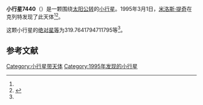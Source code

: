 {{Infobox planet
| bgcolour = #FFFFC0
| name = 7440 Zavist
| symbol = 
| image = 
| caption = 
| discovery = yes
| discovery_ref = 
| discoverer = [[米洛斯·提奇|米洛斯·提奇]]
| discovery_site = [[克列特|克列特]] 
| discovered = 1995年3月1日
| designations = yes
| mp_name = 
| named_after = 
| alt_names = 1995 EA/ 1980 PL4
| mp_category = [[主带小行星|主带小行星]]
| orbit_ref = <ref name="a">[http://ssd.jpl.nasa.gov/sbdb.cgi?sstr=7440 7440 Zavist] {{Wayback|url=http://ssd.jpl.nasa.gov/sbdb.cgi?sstr=7440 |date=20201124024327 }}，小行星數據庫瀏覽器（JPL Small-Body Database Browser）－[[美国国家航空航天局|美国国家航空航天局]]喷气推进实验室</ref>
| epoch = 2456400.5 (2013年4月18日更新)
| aphelion = {{convert|3.01313068392744|AU|km|3|abbr=on|lk=out}}
| perihelion = {{convert|2.16355504160023|AU|km|3|abbr=on}}
| semimajor = {{convert|2.588342862763835|AU|km|3|abbr=on}}
| eccentricity = 0.164115747
| period = 1521.006722 [[日|日]]<br />4.16[[儒略年|儒略年]]
| avg_speed = 
| inclination = 10.96618713425488
| asc_node = 147.9004304505892
| mean_anomaly = 
| arg_peri = 319.7641794711795
| satellites = 
| physical_characteristics = yes
| dimensions = 
| mass = 
| density = 
| surface_grav = 
| escape_velocity = 
| sidereal_day = 
| axial_tilt = 
| pole_ecliptic_lat = 
| pole_ecliptic_lon = 
| albedo = 
| temperatures= 
| temp_name1 = 
| mean_temp_1 = 
| max_temp_1 = 
| temp_name2 = 
| max_temp_2 = 
| spectral_type = 
| abs_magnitude = 319.7641794711795
}}

'''小行星7440'''（{{lang-en|7440 Zavist}}）是一颗围绕[[太阳|太阳]][[公转|公转]]的[[小行星|小行星]]。1995年3月1日，[[米洛斯·提奇|米洛斯·提奇]]在克列特发现了此天体<ref name="a" /><ref>{{cite news|title=小行星列表|url=http://cfa-www.harvard.edu/iau/lists/NumberedMPs.txt|accessdate=2013-07-08|newspaper=哈佛大学|archive-date=2008-05-17|archive-url=https://web.archive.org/web/20080517010638/http://cfa-www.harvard.edu/iau/lists/NumberedMPs.txt|dead-url=no}}</ref>。

这颗小行星的[[绝对星等|绝对星等]]为319.7641794711795等<ref name="a" />。

==参考文献==
{{reflist}}
{{Minor Planet Number|[[小行星7439|小行星7439]]|[[小行星7441|小行星7441]]}}

{{小天体}}

[[Category:小行星带天体|Category:小行星带天体]]
[[Category:1995年发现的小行星|Category:1995年发现的小行星]]

{{asteroid-stub}}